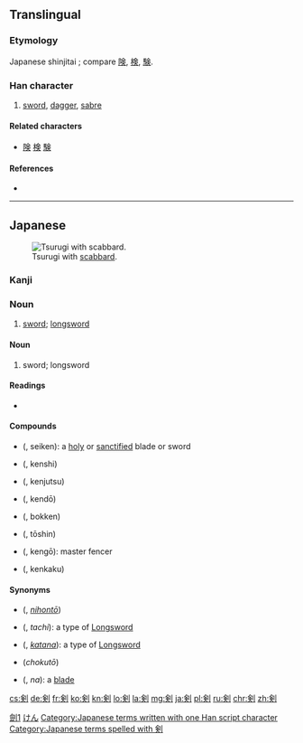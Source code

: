 {{also|劍|剑}}
==Translingual==
{{ja-forms|剣|[[剑]]|[[劍]]}}

===Etymology===
Japanese shinjitai {{Han simp|劍|f=僉|t=㑒}}; compare [[険]], [[検]], [[験]].

===Han character===
{{Han char|rn=18|rad=刀|as=08|sn=10|four=|canj=人人中弓 (OOLN), X人人中弓 (XOOLN)|ids=⿰[[㑒]][[刂]]}}

# [[sword]], [[dagger]], [[sabre]]

====Related characters====
* [[険]] [[検]] [[験]]

====References====
* {{Han ref|kx=0141.411|dkj=02076|dj=0321.130|hdz=10345.040|uh=5263|ud=21091}}

----

==Japanese==
[[File:Jian (sword).jpg|thumb|Tsurugi with [[scabbard]].]]

===Kanji===
{{ja-kanji|grade=c|rs=刀08|style=s|kyu=劍}}

===Noun===
{{ja-noun|k|hira=けん|rom=ken}}

# [[sword]]; [[longsword]]

====Noun====
{{ja-noun|k|hira=つるぎ|rom=tsurugi}}

# sword; longsword

====Readings====
* {{ja-readings
|goon={{l|ja|こん}} (kon) {{qualifier|non-[[w:Jōyō kanji|Jōyō]] reading}}
|kanon={{l|ja|けん}} (ken)
|kun={{l|ja|つるぎ}} (tsurugi)}}

====Compounds====
* {{l|ja|聖剣}} ({{l|ja|せいけん}}, seiken): a [[holy]] or [[sanctified]] blade or sword
* {{l|ja|剣士}} ({{l|ja|けんし}}, kenshi)
* {{l|ja|剣術}} ({{l|ja|けんじゅつ}}, kenjutsu)
* {{l|ja|剣道}} ({{l|ja|けんどう}}, kendō)
* {{l|ja|木剣}} ({{l|ja|ぼっけん}}, bokken)
* {{l|ja|刀身}} ({{l|ja|とうしん}}, tōshin)
* {{l|ja|剣豪}} ({{l|ja|けんごう}}, kengō): master fencer
* {{l|ja|剣客}} ({{l|ja|けんかく}}, kenkaku)

====Synonyms====
* {{l|ja|日本刀}} ({{l|ja|にほんとう}}, ''[[nihontō]]'')
* {{l|ja|太刀}} ({{l|ja|たち}}, ''tachi''): a type of [[longsword|Longsword]]
* {{l|ja|刀}} ({{l|ja|かたな}}, ''[[katana]]''): a type of [[longsword|Longsword]]
* {{l|ja|直刀}} (''chokutō'') 
* {{l|ja|刃}} ({{l|ja|な}}, ''na''): a [[blade]]

[[Category:CJKV characters simplified differently in Japan and China|劍1]]
[[Category:ja:Swords|けん]]
[[Category:Japanese terms written with one Han script character]]
[[Category:Japanese terms spelled with 剣]]

[[cs:剣]]
[[de:剣]]
[[fr:剣]]
[[ko:剣]]
[[kn:剣]]
[[lo:剣]]
[[la:剣]]
[[mg:剣]]
[[ja:剣]]
[[pl:剣]]
[[ru:剣]]
[[chr:剣]]
[[zh:剣]]